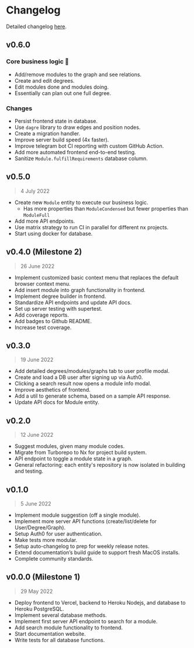 # Changelog

Detailed changelog [here].

## v0.6.0

<h3>Core business logic 🚀</h3>

- Add/remove modules to the graph and see relations.
- Create and edit degrees.
- Edit modules done and modules doing.
- Essentially can plan out one full degree.

<h3>Changes</h3>

- Persist frontend state in database.
- Use `dagre` library to draw edges and position nodes.
- Create a migration handler.
- Improve server build speed (4x faster).
- Improve telegram bot CI reporting with custom GitHub Action.
- Add more automated frontend end-to-end testing.
- Sanitize `Module.fulfillRequirements` database column.

## v0.5.0

> 4 July 2022

- Create new `Module` entity to execute our business logic.
    - Has more properties than `ModuleCondensed` but fewer properties than `ModuleFull`
- Add more API endpoints.
- Use matrix strategy to run CI in parallel for different nx projects.
- Start using docker for database.

## v0.4.0 (Milestone 2)

> 26 June 2022

- Implement customized basic context menu that replaces the default browser
  context menu.
- Add insert module into graph functionality in frontend.
- Implement degree builder in frontend.
- Standardize API endpoints and update API docs.
- Set up server testing with supertest.
- Add coverage reports.
- Add badges to Github README.
- Increase test coverage.

## v0.3.0

> 19 June 2022

- Add detailed degrees/modules/graphs tab to user profile modal.
- Create and load a DB user after signing up via Auth0.
- Clicking a search result now opens a module info modal.
- Improve aesthetics of frontend.
- Add a util to generate schema, based on a sample API response.
- Update API docs for Module entity.

## v0.2.0

> 12 June 2022

- Suggest modules, given many module codes.
- Migrate from Turborepo to Nx for project build system.
- API endpoint to toggle a module state in a graph.
- General refactoring: each entity's repository is now isolated in
  building and testing.

## v0.1.0

> 5 June 2022

- Implement module suggestion (off a single module).
- Implement more server API functions (create/list/delete for User/Degree/Graph).
- Setup Auth0 for user authentication.
- Make tests more modular.
- Setup auto-changelog to prep for weekly release notes.
- Extend documentation’s build guide to support fresh MacOS installs.
- Complete community standards.

## v0.0.0 (Milestone 1)

> 29 May 2022

- Deploy frontend to Vercel, backend to Heroku Nodejs, and database to Heroku PostgreSQL.
- Implement several database methods.
- Implement first server API endpoint to search for a module.
- Add search module functionality to frontend.
- Start documentation website.
- Write tests for all database functions.

[here]: https://github.com/modtree/modtree/blob/main/CHANGELOG.md

